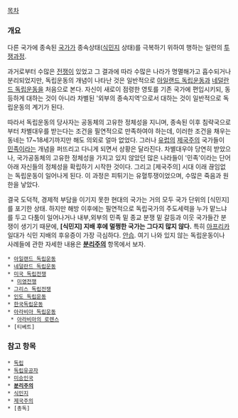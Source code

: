 [[목차]]
=== 개요 ===
다른 국가에 종속된 [[국가]]가 종속상태([[식민지]] 상태)를 극복하기 위하여 행하는 일련의 [[투쟁]]과정.

과거로부터 수많은 [[전쟁]]이 있었고 그 결과에 따라 수많은 나라가 명멸해가고 흡수되거나 분리되었지만, 독립운동의 개념이 나타난 것은 일반적으로 [[아일랜드 독립운동]]과 [[네덜란드 독립운동]]을 처음으로 본다. 자신이 새로이 점령한 영토를 기존 국가에 편입시키되, 동등하게 대하는 것이 아니라 차별된 '외부의 종속지역'으로서 대하는 것이 일반적으로 독립운동의 계기가 된다.

따라서 독립운동의 당사자는 공동체의 고유한 정체성을 지니며, 종속된 이후 침략국으로부터 차별대우를 받는다는 조건을 필연적으로 만족하여야 하는데, 이러한 조건을 채우는 동네는 17~18세기까지만 해도 의외로 얼마 없었다. 그러나 [[유럽]]의 [[제국주의]] 국가들이 [[민족]]이라는 개념을 퍼뜨리고 다니게 되면서 상황은 달라진다. 차별대우야 당연히 받았으나, 국가공동체의 고유한 정체성을 가지고 있지 않았던 많은 나라들이 '민족'이라는 단어 아래 자신들의 정체성을 확립하기 시작한 것이다. 그리고 [제국주의] 시대 이래 끊임없는 독립운동이 일어나게 된다. 이 과정은 피튀기는 유혈투쟁이었으며, 수많은 죽음과 원한을 낳았다.

결국 도덕적, 경제적 부담을 이기지 못한 현대의 국가는 거의 모두 국가 단위의 [식민지]를 포기한 상태. 하지만 해방 이후에는 필연적으로 독립국가의 주도세력을 누가 맡느냐를 두고 다툼이 일어나거나 내부,외부의 민족 밑 종교 분쟁 밑 갈등과 이웃 국가들간 분쟁이 생기기 때문에, '''[식민지] 지배 후에 멀쩡한 국가는 그다지 많지 않다.''' 특히 [[아프리카]] 일대가 식민 지배의 후유증이 가장 극심하다. [[안습]]. 여기 나와 있지 않는 독립운동이나 사례들에 관한 자세한 내용은 '''[[분리주의]]''' 항목에서 보자.

 * [[아일랜드 독립운동]]
 * [[네덜란드 독립운동]]
 * [[미국 독립전쟁]]
  * [[미영전쟁]]
 * [[그리스 독립전쟁]]
 * [[인도 독립운동]]
 * [[한국독립운동]]
 * [[아라비아 독립운동]]
  * [[아라비아의 로렌스]]
 * [티베트]

=== 참고 항목 ===
 * [[독립]]
 * [[독립유공자]]
 * [[미승인국]]
 * '''[[분리주의]]'''
 * [[식민지]]
 * [[제국주의]]
 * [총독]
